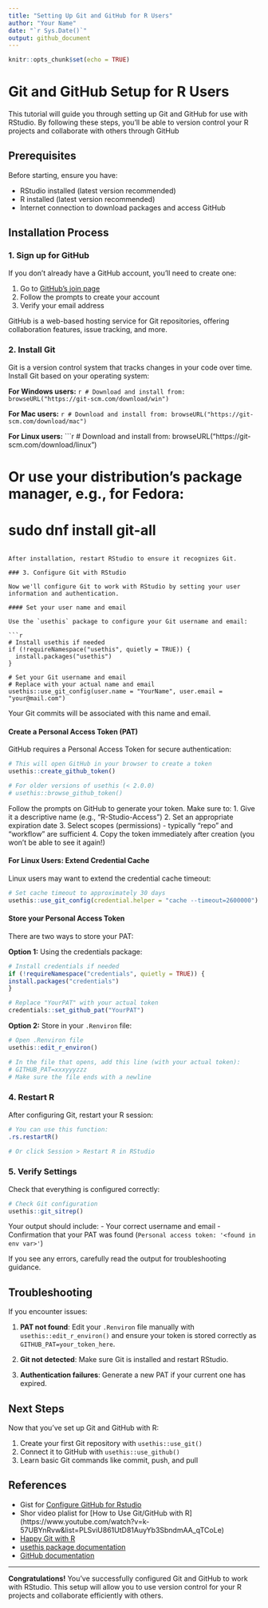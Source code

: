 ```yaml
---
title: "Setting Up Git and GitHub for R Users"
author: "Your Name"
date: "`r Sys.Date()`"
output: github_document
---
```

  
  ```r
knitr::opts_chunk$set(echo = TRUE)
```

# Git and GitHub Setup for R Users

This tutorial will guide you through setting up Git and GitHub for use with RStudio. By following these steps, you'll be able to version control your R projects and collaborate with others through GitHub

## Prerequisites

Before starting, ensure you have:

* RStudio installed (latest version recommended)
* R installed (latest version recommended)
* Internet connection to download packages and access GitHub

## Installation Process

### 1. Sign up for GitHub

If you don't already have a GitHub account, you'll need to create one:

1. Go to [GitHub's join page](https://github.com/join)
2. Follow the prompts to create your account
3. Verify your email address

GitHub is a web-based hosting service for Git repositories, offering collaboration features, issue tracking, and more.

### 2. Install Git

Git is a version control system that tracks changes in your code over time. Install Git based on your operating system:
  
  **For Windows users:**
  ```r
# Download and install from:
browseURL("https://git-scm.com/download/win")
```

**For Mac users:**
  ```r
# Download and install from:
browseURL("https://git-scm.com/download/mac")
```

**For Linux users:**
  ```r
# Download and install from:
browseURL("https://git-scm.com/download/linux")

# Or use your distribution's package manager, e.g., for Fedora:
# sudo dnf install git-all
```

After installation, restart RStudio to ensure it recognizes Git.

### 3. Configure Git with RStudio

Now we'll configure Git to work with RStudio by setting your user information and authentication.

#### Set your user name and email

Use the `usethis` package to configure your Git username and email:

```r
# Install usethis if needed
if (!requireNamespace("usethis", quietly = TRUE)) {
  install.packages("usethis")
}

# Set your Git username and email
# Replace with your actual name and email
usethis::use_git_config(user.name = "YourName", user.email = "your@mail.com")
```

Your Git commits will be associated with this name and email.

#### Create a Personal Access Token (PAT)

GitHub requires a Personal Access Token for secure authentication:

```r
# This will open GitHub in your browser to create a token
usethis::create_github_token()

# For older versions of usethis (< 2.0.0)
# usethis::browse_github_token()
```

Follow the prompts on GitHub to generate your token. Make sure to:
1. Give it a descriptive name (e.g., "R-Studio-Access")
2. Set an appropriate expiration date
3. Select scopes (permissions) - typically "repo" and "workflow" are sufficient
4. Copy the token immediately after creation (you won't be able to see it again!)

#### For Linux Users: Extend Credential Cache

Linux users may want to extend the credential cache timeout:
  
  ```r
# Set cache timeout to approximately 30 days
usethis::use_git_config(credential.helper = "cache --timeout=2600000")
```

#### Store your Personal Access Token

There are two ways to store your PAT:
  
  **Option 1:** Using the credentials package:
  
  ```r
# Install credentials if needed
if (!requireNamespace("credentials", quietly = TRUE)) {
  install.packages("credentials")
}

# Replace "YourPAT" with your actual token
credentials::set_github_pat("YourPAT")
```

**Option 2:** Store in your `.Renviron` file:
  
  ```r
# Open .Renviron file
usethis::edit_r_environ()

# In the file that opens, add this line (with your actual token):
# GITHUB_PAT=xxxyyyzzz
# Make sure the file ends with a newline
```

### 4. Restart R

After configuring Git, restart your R session:
  
  ```r
# You can use this function:
.rs.restartR()

# Or click Session > Restart R in RStudio
```

### 5. Verify Settings

Check that everything is configured correctly:
  
  ```r
# Check Git configuration
usethis::git_sitrep()
```

Your output should include:
  - Your correct username and email
- Confirmation that your PAT was found (`Personal access token: '<found in env var>'`)

If you see any errors, carefully read the output for troubleshooting guidance.

## Troubleshooting

If you encounter issues:
  
  1. **PAT not found**: Edit your `.Renviron` file manually with `usethis::edit_r_environ()` and ensure your token is stored correctly as `GITHUB_PAT=your_token_here`.

2. **Git not detected**: Make sure Git is installed and restart RStudio.

3. **Authentication failures**: Generate a new PAT if your current one has expired.

## Next Steps

Now that you've set up Git and GitHub with R:

1. Create your first Git repository with `usethis::use_git()`
2. Connect it to GitHub with `usethis::use_github()`
3. Learn basic Git commands like commit, push, and pull

## References

- Gist for  [Configure GitHub for Rstudio](https://gist.github.com/Z3tt/3dab3535007acf108391649766409421)
- Shor video plalist for [How to Use Git/GitHub with R] (https://www.youtube.com/watch?v=k-57UBYnRvw&list=PLSviU861UtD81AuyYb3SbndmAA_qTCoLe)
- [Happy Git with R](https://happygitwithr.com/)
- [usethis package documentation](https://usethis.r-lib.org/)
- [GitHub documentation](https://docs.github.com/)


---

**Congratulations!** You've successfully configured Git and GitHub to work with RStudio. This setup will allow you to use version control for your R projects and collaborate efficiently with others.
